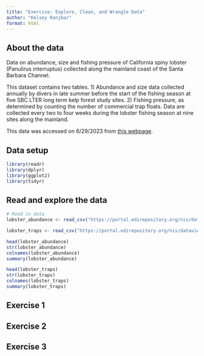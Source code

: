```yaml
---
title: "Exercise: Explore, Clean, and Wrangle Data"
author: "Kelsey Ranjbar"
format: html
---
```


## About the data

Data on abundance, size and fishing pressure of California spiny lobster (Panulirus interruptus) collected along the mainland coast of the Santa Barbara Channel.

This dataset contains two tables. 1) Abundance and size data collected annually by divers in late summer before the start of the fishing season at five SBC LTER long term kelp forest study sites. 2) Fishing pressure, as determined by counting the number of commercial trap floats. Data are collected every two to four weeks during the lobster fishing season at nine sites along the mainland.

This data was accessed on 6/29/2023 from [this webpage](https://portal.edirepository.org/nis/mapbrowse?packageid=knb-lter-sbc.77.8).

## Data setup

```r
library(readr)
library(dplyr)
library(ggplot2)
library(tidyr)
```

## Read and explore the data

```r
# Read in data
lobster_abundance <- read_csv("https://portal.edirepository.org/nis/dataviewer?packageid=knb-lter-sbc.77.8&entityid=f32823fba432f58f66c06b589b7efac6")

lobster_traps <- read_csv("https://portal.edirepository.org/nis/dataviewer?packageid=knb-lter-sbc.77.8&entityid=66dd61c75bda17c23a3bce458c56ed84")

head(lobster_abundance)
str(lobster_abundance)
colnames(lobster_abundance)
summary(lobster_abundance)

head(lobster_traps)
str(lobster_traps)
colnames(lobster_traps)
summary(lobster_traps)
```

## Exercise 1

## Exercise 2

## Exercise 3
